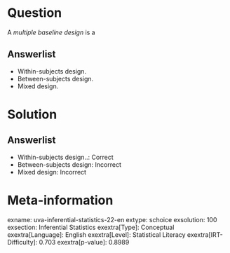 Question
========

A *multiple baseline design* is a

Answerlist
----------

* Within-subjects design.
* Between-subjects design.
* Mixed design.

Solution
========

Answerlist
----------

* Within-subjects design..: Correct
* Between-subjects design: Incorrect
* Mixed design: Incorrect

Meta-information
================
exname: uva-inferential-statistics-22-en
extype: schoice
exsolution: 100
exsection: Inferential Statistics
exextra[Type]: Conceptual
exextra[Language]: English
exextra[Level]: Statistical Literacy
exextra[IRT-Difficulty]: 0.703
exextra[p-value]: 0.8989
